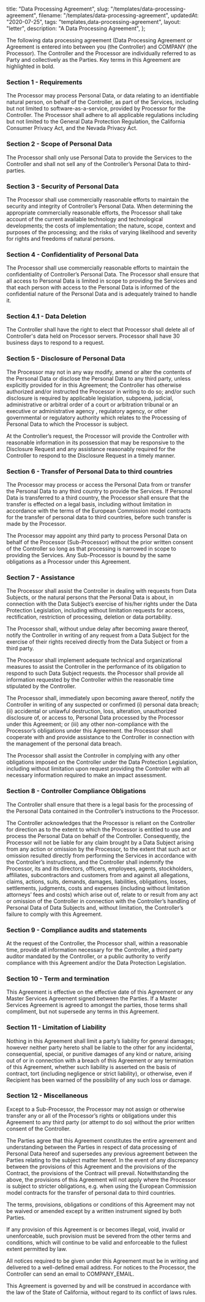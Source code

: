   title: "Data Processing Agreement",
  slug: "/templates/data-processing-agreement",
  filename: "/templates/data-processing-agreement",
  updatedAt: "2020-07-25",
  tags: "templates,data-processing-agreement",
  layout: "letter",
  description: "A Data Processing Agreement",
};

The following data processing agreement (Data Processing Agreement or Agreement
is entered into between you (the Controller) and COMPANY (the
Processor). The Controller and the Processor are individually referred to as
Party and collectively as the Parties. Key terms in this Agreement are
highlighted in bold.

### Section 1 - Requirements
The Processor may process Personal Data, or data relating to an identifiable
natural person, on behalf of the Controller, as part of the Services, including
but not limited to software-as-a-service, provided by Processor for the
Controller. The Processor shall adhere to all applicable regulations including
but not limited to the General Data Protection Regulation, the California
Consumer Privacy Act, and the Nevada Privacy Act.

### Section 2 - Scope of Personal Data
The Processor shall only use Personal Data to provide the Services to the
Controller and shall not sell any of the Controller’s Personal Data to
third-parties.

### Section 3 - Security of Personal Data
The Processor shall use commercially reasonable efforts to maintain the security
and integrity of Controller’s Personal Data. When determining the appropriate
commercially reasonable efforts, the Processor shall take account of the current
available technology and technological developments; the costs of
implementation; the nature, scope, context and purposes of the processing; and
the risks of varying likelihood and severity for rights and freedoms of natural
persons.

### Section 4 - Confidentiality of Personal Data
The Processor shall use commercially reasonable efforts to maintain the
confidentiality of Controller’s Personal Data. The Processor shall ensure that
all access to Personal Data is limited in scope to providing the Services and
that each person with access to the Personal Data is informed of the
confidential nature of the Personal Data and is adequately trained to handle it.

### Section 4.1 - Data Deletion
The Controller shall have the right to elect that Processor shall delete all of
Controller's data held on Processor servers. Processor shall have 30 business
days to respond to a request.

### Section 5 - Disclosure of Personal Data
The Processor may not in any way modify, amend or alter the contents of the
Personal Data or disclose the Personal Data to any third party, unless
explicitly provided for in this Agreement; the Controller has otherwise
authorized and/or instructed the Processor in writing to do so; and/or such
disclosure is required by applicable legislation, subpoena, judicial,
administrative or arbitral order of a court or arbitration tribunal or an
executive or administrative agency , regulatory agency, or other governmental or
regulatory authority which relates to the Processing of Personal Data to which
the Processor is subject.

At the Controller’s request, the Processor will provide the Controller with
reasonable information in its possession that may be responsive to the
Disclosure Request and any assistance reasonably required for the Controller to
respond to the Disclosure Request in a timely manner.

### Section 6 - Transfer of Personal Data to third countries
The Processor may process or access the Personal Data from or transfer the
Personal Data to any third country to provide the Services. If Personal Data is
transferred to a third country, the Processor shall ensure that the transfer is
effected on a legal basis, including without limitation in accordance with the
terms of the European Commission model contracts for the transfer of personal
data to third countries, before such transfer is made by the Processor.

The Processor may appoint any third party to process Personal Data on behalf of
the Processor (Sub-Processor) without the prior written consent of the
Controller so long as that processing is narrowed in scope to providing the
Services. Any Sub-Processor is bound by the same obligations as a Processor
under this Agreement.

### Section 7 - Assistance
The Processor shall assist the Controller in dealing with requests from Data
Subjects, or the natural persons that the Personal Data is about, in connection
with the Data Subject’s exercise of his/her rights under the Data Protection
Legislation, including without limitation requests for access, rectification,
restriction of processing, deletion or data portability.

The Processor shall, without undue delay after becoming aware thereof, notify
the Controller in writing of any request from a Data Subject for the exercise of
their rights received directly from the Data Subject or from a third party.

The Processor shall implement adequate technical and organizational measures to
assist the Controller in the performance of its obligation to respond to such
Data Subject requests. the Processor shall provide all information requested by
the Controller within the reasonable time stipulated by the Controller.

The Processor shall, immediately upon becoming aware thereof, notify the
Controller in writing of any suspected or confirmed (i) personal data breach;
(ii) accidental or unlawful destruction, loss, alteration, unauthorized
disclosure of, or access to, Personal Data processed by the Processor under this
Agreement; or (iii) any other non-compliance with the Processor’s obligations
under this Agreement. the Processor shall cooperate with and provide assistance
to the Controller in connection with the management of the personal data breach.

The Processor shall assist the Controller in complying with any other
obligations imposed on the Controller under the Data Protection Legislation,
including without limitation upon request providing the Controller with all
necessary information required to make an impact assessment.

### Section 8 - Controller Compliance Obligations
The Controller shall ensure that there is a legal basis for the processing of
the Personal Data contained in the Controller’s instructions to the Processor.

The Controller acknowledges that the Processor is reliant on the Controller for
direction as to the extent to which the Processor is entitled to use and process
the Personal Data on behalf of the Controller. Consequently, the Processor will
not be liable for any claim brought by a Data Subject arising from any action or
omission by the Processor, to the extent that such act or omission resulted
directly from performing the Services in accordance with the Controller’s
instructions, and the Controller shall indemnify the Processor, its and its
directors, officers, employees, agents, stockholders, affiliates, subcontractors
and customers from and against all allegations, claims, actions, suits, demands,
damages, liabilities, obligations, losses, settlements, judgments, costs and
expenses (including without limitation attorneys’ fees and costs) which arise
out of, relate to or result from any act or omission of the Controller in
connection with the Controller’s handling of Personal Data of Data Subjects and,
without limitation, the Controller’s failure to comply with this Agreement.

### Section 9 - Compliance audits and statements
At the request of the Controller, the Processor shall, within a reasonable time,
provide all information necessary for the Controller, a third party auditor
mandated by the Controller, or a public authority to verify compliance with this
Agreement and/or the Data Protection Legislation.

### Section 10 - Term and termination
This Agreement is effective on the effective date of this Agreement or any
Master Services Agreement signed between the Parties. If a Master Services
Agreement is agreed to amongst the parties, those terms shall compliment, but
not supersede any terms in this Agreement.

### Section 11 - Limitation of Liability
Nothing in this Agreement shall limit a party’s liability for general damages;
however neither party hereto shall be liable to the other for any incidental,
consequential, special, or punitive damages of any kind or nature, arising out
of or in connection with a breach of this Agreement or any termination of this
Agreement, whether such liability is asserted on the basis of contract, tort
(including negligence or strict liability), or otherwise, even if Recipient has
been warned of the possibility of any such loss or damage.

### Section 12 - Miscellaneous
Except to a Sub-Processor, the Processor may not assign or otherwise transfer
any or all of the Processor’s rights or obligations under this Agreement to any
third party (or attempt to do so) without the prior written consent of the
Controller.

The Parties agree that this Agreement constitutes the entire agreement and
understanding between the Parties in respect of data processing of Personal Data
hereof and supersedes any previous agreement between the Parties relating to the
subject matter hereof. In the event of any discrepancy between the provisions of
this Agreement and the provisions of the Contract, the provisions of the
Contract will prevail. Notwithstanding the above, the provisions of this
Agreement will not apply where the Processor is subject to stricter obligations,
e.g. when using the European Commission model contracts for the transfer of
personal data to third countries.

The terms, provisions, obligations or conditions of this Agreement may not be
waived or amended except by a written instrument signed by both Parties.

If any provision of this Agreement is or becomes illegal, void, invalid or
unenforceable, such provision must be severed from the other terms and
conditions, which will continue to be valid and enforceable to the fullest
extent permitted by law.

All notices required to be given under this Agreement must be in writing and
delivered to a well-defined email address. For notices to the Processor, the
Controller can send an email to COMPANY_EMAIL.

This Agreement is governed by and will be construed in accordance with the law
of the State of California, without regard to its conflict of laws rules.
